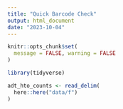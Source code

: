 ```yaml
---
title: "Quick Barcode Check"
output: html_document
date: "2023-10-04"
---
```


```r
knitr::opts_chunk$set(
  message = FALSE, warning = FALSE
)
```

```r
library(tidyverse)
```


```r
adt_hto_counts <- read_delim(
  here::here("data/f")
)
```

